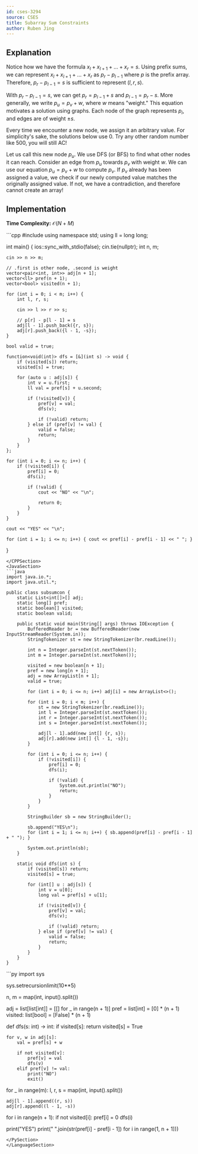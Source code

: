 ```yaml
---
id: cses-3294
source: CSES
title: Subarray Sum Constraints
author: Ruben Jing
---
```


## Explanation

Notice how we have the formula $x_l + x_{l+1} + \dots + x_r = s$. Using prefix sums,
we can represent $x_l + x_{l+1} + \dots + x_r$ as $p_r - p_{l-1}$ where $p$ is the prefix
array. Therefore, $p_r - p_{l-1} = s$ is sufficient to represent $(l, r, s)$.

With $p_r - p_{l-1} = s$, we can get $p_r = p_{l-1} + s$ and $p_{l-1} = p_r - s$. More generally,
we write $p_u = p_v + w$, where $w$ means "weight." This equation motivates a solution using
graphs. Each node of the graph represents $p_i$, and edges are of weight $\pm s$.

Every time we encounter a new node, we assign it an arbitrary value. For simplicity's sake,
the solutions below use $0$. Try any other random number like $500$, you will still AC!

Let us call this new node $p_u$. We use DFS (or BFS) to find what other nodes it can reach.
Consider an edge from $p_u$ towards $p_v$ with weight $w$. We can use our equation $p_u = p_v + w$
to compute $p_v$. If $p_v$ already has been assigned a value, we check if our newly computed value
matches the originally assigned value. If not, we have a contradiction, and therefore cannot create
an array!

## Implementation
**Time Complexity:** $\mathcal{O}(N + M)$

<LanguageSection>
<CPPSection>
```cpp
#include <bits/stdc++.h>
using namespace std;
using ll = long long;

int main() {
	ios::sync_with_stdio(false);
	cin.tie(nullptr);
	int n, m;

	cin >> n >> m;

	// .first is other node, .second is weight
	vector<pair<int, int>> adj[n + 1];
	vector<ll> pref(n + 1);
	vector<bool> visited(n + 1);

	for (int i = 0; i < m; i++) {
		int l, r, s;

		cin >> l >> r >> s;

		// p[r] - p[l - 1] = s
		adj[l - 1].push_back({r, s});
		adj[r].push_back({l - 1, -s});
	}

	bool valid = true;

	function<void(int)> dfs = [&](int s) -> void {
		if (visited[s]) return;
		visited[s] = true;

		for (auto u : adj[s]) {
			int v = u.first;
			ll val = pref[s] + u.second;

			if (!visited[v]) {
				pref[v] = val;
				dfs(v);

				if (!valid) return;
			} else if (pref[v] != val) {
				valid = false;
				return;
			}
		}
	};

	for (int i = 0; i <= n; i++) {
		if (!visited[i]) {
			pref[i] = 0;
			dfs(i);

			if (!valid) {
				cout << "NO" << "\n";

				return 0;
			}
		}
	}

	cout << "YES" << "\n";

	for (int i = 1; i <= n; i++) { cout << pref[i] - pref[i - 1] << " "; }
}
```
</CPPSection>
<JavaSection>
```java
import java.io.*;
import java.util.*;

public class subsumcon {
	static List<int[]>[] adj;
	static long[] pref;
	static boolean[] visited;
	static boolean valid;

	public static void main(String[] args) throws IOException {
		BufferedReader br = new BufferedReader(new InputStreamReader(System.in));
		StringTokenizer st = new StringTokenizer(br.readLine());

		int n = Integer.parseInt(st.nextToken());
		int m = Integer.parseInt(st.nextToken());

		visited = new boolean[n + 1];
		pref = new long[n + 1];
		adj = new ArrayList[n + 1];
		valid = true;

		for (int i = 0; i <= n; i++) adj[i] = new ArrayList<>();

		for (int i = 0; i < m; i++) {
			st = new StringTokenizer(br.readLine());
			int l = Integer.parseInt(st.nextToken());
			int r = Integer.parseInt(st.nextToken());
			int s = Integer.parseInt(st.nextToken());

			adj[l - 1].add(new int[] {r, s});
			adj[r].add(new int[] {l - 1, -s});
		}

		for (int i = 0; i <= n; i++) {
			if (!visited[i]) {
				pref[i] = 0;
				dfs(i);

				if (!valid) {
					System.out.println("NO");
					return;
				}
			}
		}

		StringBuilder sb = new StringBuilder();

		sb.append("YES\n");
		for (int i = 1; i <= n; i++) { sb.append(pref[i] - pref[i - 1] + " "); }

		System.out.println(sb);
	}

	static void dfs(int s) {
		if (visited[s]) return;
		visited[s] = true;

		for (int[] u : adj[s]) {
			int v = u[0];
			long val = pref[s] + u[1];

			if (!visited[v]) {
				pref[v] = val;
				dfs(v);

				if (!valid) return;
			} else if (pref[v] != val) {
				valid = false;
				return;
			}
		}
	}
}
```
</JavaSection>
<PySection>
```py
import sys

sys.setrecursionlimit(10**5)

n, m = map(int, input().split())

adj = list[list[int]] = [[] for _ in range(n + 1)]
pref = list[int] = [0] * (n + 1)
visited: list[bool] = [False] * (n + 1)


def dfs(s: int) -> int:
	if visited[s]:
		return
	visited[s] = True

	for v, w in adj[s]:
		val = pref[s] + w

		if not visited[v]:
			pref[v] = val
			dfs(v)
		elif pref[v] != val:
			print("NO")
			exit()


for _ in range(m):
	l, r, s = map(int, input().split())

	adj[l - 1].append((r, s))
	adj[r].append((l - 1, -s))

for i in range(n + 1):
	if not visited[i]:
		pref[i] = 0
		dfs(i)

print("YES")
print(" ".join(str(pref[i] - pref[i - 1]) for i in range(1, n + 1)))
```
</PySection>
</LanguageSection>
